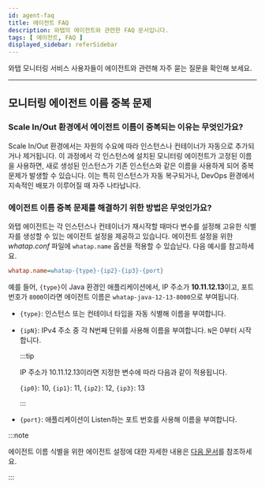 ```yaml
---
id: agent-faq
title: 에이전트 FAQ
description: 와탭의 에이전트와 관련한 FAQ 문서입니다.
tags: [ 에이전트, FAQ ]
displayed_sidebar: referSidebar
---
```


와탭 모니터링 서비스 사용자들이 에이전트와 관련해 자주 묻는 질문을 확인해 보세요.

---

<div class ='faq'>

## 모니터링 에이전트 이름 중복 문제

### Scale In/Out 환경에서 에이전트 이름이 중복되는 이유는 무엇인가요?

Scale In/Out 환경에서는 자원의 수요에 따라 인스턴스나 컨테이너가 자동으로 추가되거나 제거됩니다. 이 과정에서 각 인스턴스에 설치된 모니터링 에이전트가 고정된 이름을 사용하면, 새로 생성된 인스턴스가 기존 인스턴스와 같은 이름을 사용하게 되어 중복 문제가 발생할 수 있습니다. 이는 특히 인스턴스가 자동 복구되거나, DevOps 환경에서 지속적인 배포가 이루어질 때 자주 나타납니다.

### 에이전트 이름 중복 문제를 해결하기 위한 방법은 무엇인가요?

와탭 에이전트는 각 인스턴스나 컨테이너가 재시작할 때마다 변수를 설정해 고유한 식별자를 생성할 수 있는 에이전트 설정을 제공하고 있습니다. 에이전트 설정을 위한 *whatap.conf* 파일에 `whatap.name` 옵션을 적용할 수 있습닏다. 다음 예시를 참고하세요.

```ini title="whatap.conf"
whatap.name=whatap-{type}-{ip2}-{ip3}-{port}
```

예를 들어, `{type}`이 Java 환경인 애플리케이션에서, IP 주소가 **10.11.12.13**이고, 포트 번호가 `8000`이라면 에이전트 이름은 `whatap-java-12-13-8000`으로 부여됩니다.

* `{type}`: 인스턴스 또는 컨테이너 타입을 자동 식별해 이름을 부여합니다.

* `{ipN}`: IPv4 주소 중 각 N번째 단위를 사용해 이름을 부여합니다. `N`은 0부터 시작합니다. 

  :::tip

  IP 주소가 10.11.12.13이라면 지정한 변수에 따라 다음과 같이 적용됩니다.

  `{ip0}`: 10, `{ip1}`: 11, `{ip2}`: 12, `{ip3}`: 13

  :::

* `{port}`: 애플리케이션이 Listen하는 포트 번호를 사용해 이름을 부여합니다.

:::note

에이전트 이름 식별을 위한 에이전트 설정에 대한 자세한 내용은 [다음 문서](../java/agent-name)를 참조하세요.

:::

</div>